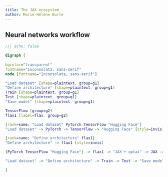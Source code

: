 ```yaml
---
title: The JAX ecosystem
author: Marie-Hélène Burle
---
```



## Neural networks workflow 

```dot
//| echo: false

digraph {
  
bgcolor="transparent"
fontname="Inconsolata, sans-serif"
node [fontname="Inconsolata, sans-serif"]

"Load dataset" [shape=plaintext, group=g1]
"Define architecture" [shape=plaintext, group=g1]
Train [shape=plaintext, group=g1]
Test [shape=plaintext, group=g1]
"Save model" [shape=plaintext, group=g1]

TensorFlow [group=g2]
flax1 [label=flax, group=g2]

{rank=same; "Load dataset" PyTorch TensorFlow "Hugging Face"}
"Load dataset" -> PyTorch -> TensorFlow -> "Hugging Face" [style=invis]

{rank=same; "Define architecture" flax1}
"Define architecture" -> flax1 [style=invis]

{PyTorch TensorFlow "Hugging Face"} -> flax1 -> "JAX + optax" -> JAX -> flax

"Load dataset" -> "Define architecture" -> Train -> Test -> "Save model" [style=invis]

}
```
